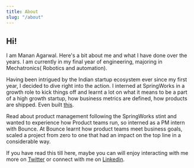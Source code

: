 ```yaml
---
title: About
slug: "/about"
---
```


## Hi!

I am Manan Agarwal.
Here's a bit about me and what I have done over the years.
I am currently in my final year of engineering, majoring in Mechatronics( Robotics and automation).

Having been intrigued by the Indian startup ecosystem ever since my first year, I decided to dive right into the action.
I interned at SpringWorks in a growth role to kick things off and learnt a lot on what it means to be a part of a high growth startup, how business metrics are defined, how products are shipped. Even built [this](https://www.producthunt.com/upcoming/springverify-s-reference-checker).

Read about product management following the SpringWorks stint and wanted to experience how Product teams run, so interned as a PM intern with Bounce.
At Bounce learnt how product teams meet business goals, scaled a project from zero to one that had an impact on the top line in a considerable way.

If you have read this till here, maybe you can will enjoy interacting with me more on [Twitter](https://twitter.com/manan_0308) or connect with me on [Linkedin](https://www.linkedin.com/in/mananagarwal03).
